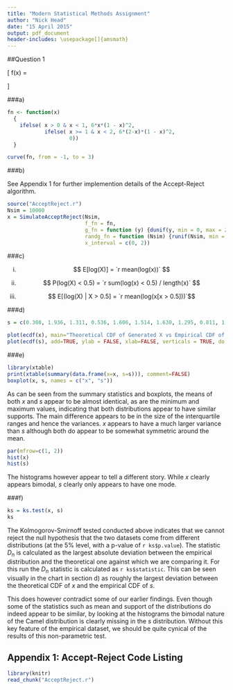```yaml
---
title: "Modern Statistical Methods Assignment"
author: "Nick Head"
date: "15 April 2015"
output: pdf_document
header-includes: \usepackage[]{amsmath}
---
```


##Question 1

\[
 f(x) =
  \begin{cases}
   6 x (1 - x)^2        & \text{if } 0 < x < 1 \\
   6 (2 - x) (1 - x)^2  & \text{if } 1 \leq x < 2 \\
   0                    & \text{otherwise}
  \end{cases}
\]

###a)

```r
fn <- function(x) 
  {
    ifelse( x > 0 & x < 1, 6*x*(1 - x)^2, 
            ifelse( x >= 1 & x < 2, 6*(2-x)*(1 - x)^2, 
                    0))
  }

curve(fn, from = -1, to = 3)
```

\newpage

###b)

See Appendix 1 for further implemention details of the Accept-Reject algorithm.

```r
source("AcceptReject.r")
Nsim = 10000
x = SimulateAcceptReject(Nsim, 
                         f_fn = fn,
                         g_fn = function (y) {dunif(y, min = 0, max = 2)},
                         randg_fn = function (Nsim) {runif(Nsim, min = 0, max = 2)},
                         x_interval = c(0, 2))

```

###c)

i) $$ E[log(X)] = `r mean(log(x))` $$ 

ii) $$ P(log(X) < 0.5) = `r sum(log(x) < 0.5) / length(x)` $$  

iii) $$ E[(log(X) | X > 0.5] = `r mean(log(x[x > 0.5]))`$$ 

\newpage

###d)

```r
s = c(0.308, 1.936, 1.311, 0.536, 1.606, 1.514, 1.630, 1.295, 0.811, 1.145, 1.429, 0.811, 0.796, 0.988, 1.969, 1.161, 0.271, 0.053, 0.629, 1.171, 0.056, 1.313, 0.592, 0.934,  0.723)

plot(ecdf(x), main="Theoretical CDF of Generated X vs Empirical CDF of S", col="red")
plot(ecdf(s), add=TRUE, ylab = FALSE, xlab=FALSE, verticals = TRUE, do.points = FALSE, col = "blue")
```

\newpage

###e)

```r
library(xtable)
print(xtable(summary(data.frame(x=x, s=s))), comment=FALSE)
boxplot(x, s, names = c("x", "s"))
```

As can be seen from the summary statistics and boxplots, the means of both $x$ and $s$ appear to be almost identical, as are the minimum and maximum values, indicating that both distributions appear to have similar supports. The main difference appears to be in the size of the interquartile ranges and hence the variances. $x$ appears to have a much larger variance than $s$ although both do appear to be somewhat symmetric around the mean.

```r
par(mfrow=c(1, 2))
hist(x)
hist(s)
```

The histograms however appear to tell a different story. While $x$ clearly appears bimodal, $s$ clearly only appears to have one mode.

###f)

```r
ks = ks.test(x, s)
ks
```

The Kolmogorov-Smirnoff tested conducted above indicates that we cannot reject the null hypothesis that the two datasets come from different distributions (at the 5% level, with a p-value of `r ks$p.value`). The statistic $D_n$ is calculated as the largest absolute deviation between the empirical distribution and the theoretical one against which we are comparing it. For this run the $D_n$ statistic is calculated as `r ks$statistic`. This can be seen visually in the chart in section d) as roughly the largest deviation between the theoretical CDF of $x$ and the empirical CDF of $s$.  

This does however contradict some of our earlier findings. Even though some of the statistics such as mean and support of the distributions do indeed appear to be similar, by looking at the histograms the bimodal nature of the Camel distribution is clearly missing in the $s$ distribution. Without this key feature of the empirical dataset, we should be quite cynical of the results of this non-parametric test.

\newpage

## Appendix 1: Accept-Reject Code Listing
```r
library(knitr)
read_chunk("AcceptReject.r")
```

```r
```

